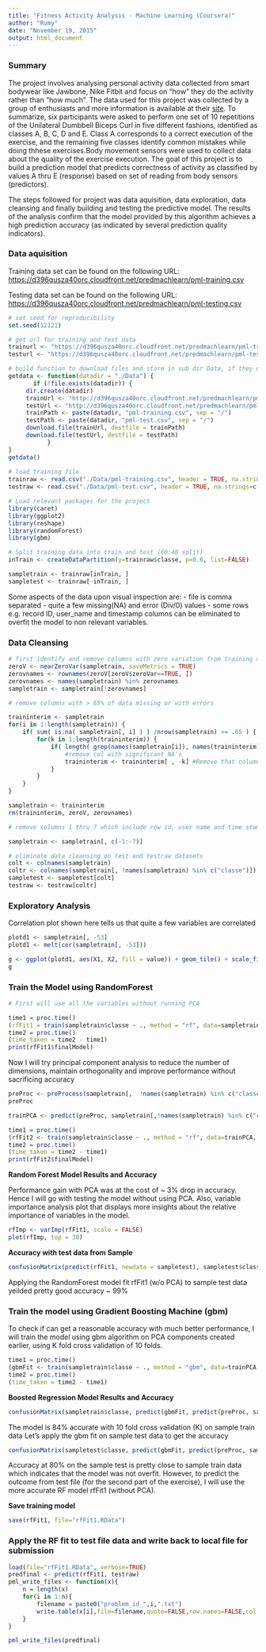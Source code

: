 ```yaml
---
title: "Fitness Activity Analysis - Machine Learning (Coursera)"
author: "Rumy"
date: "November 19, 2015"
output: html_document
---
```


### Summary

The project involves analysing personal activity data collected from smart bodywear like Jawbone, 
Nike Fitbit and focus on "how" they do the activity rather than "how much". The data used for this project was collected by a group of enthusiasts and more information is available at their [site](http://groupware.les.inf.puc-rio.br/har). To summarize, six participants were asked to perform one set of 10 repetitions of the Unilateral Dumbbell Biceps Curl in five different fashions, identified as classes A, B, C, D and E. Class A corresponds to a correct execution of the exercise, and the remaining five classes identify common mistakes while doing thhese exercises.Body movement sensors were used to collect data about the quality of the exercise execution. The goal of this project is to build a  prediction model that predicts correctness of activity as classified by values A thru E (response) based on set of reading from body sensors (predictors).

The steps followed for project was data aquisition, data exploration, data cleansing and finally building and testing the predictive model. The results of the analysis confirm that the model provided by this algorithm achieves a high prediction accuracy (as indicated by several prediction quality indicators).

### Data aquisition
Training data set can be found on the following URL: [https://d396qusza40orc.cloudfront.net/predmachlearn/pml-training.csv](https://d396qusza40orc.cloudfront.net/predmachlearn/pml-training.csv)

Testing data set can be found on the following URL: [https://d396qusza40orc.cloudfront.net/predmachlearn/pml-testing.csv](https://d396qusza40orc.cloudfront.net/predmachlearn/pml-testing.csv)

```r
# set seed for reproducibility
set.seed(12121)

# get url for training and test data 
trainurl <- "https://d396qusza40orc.cloudfront.net/predmachlearn/pml-training.csv"
testurl <- "https://d396qusza40orc.cloudfront.net/predmachlearn/pml-testing.csv"

# build function to download files and store in sub dir Data, if they do not exist already
getdata <- function(datadir = "./Data") { 
       if (!file.exists(datadir)) {
     dir.create(datadir)
     trainUrl <- "http://d396qusza40orc.cloudfront.net/predmachlearn/pml-training.csv"
     testUrl <- "http://d396qusza40orc.cloudfront.net/predmachlearn/pml-testing.csv"
     trainPath <- paste(datadir, "pml-training.csv", sep = "/")
     testPath <- paste(datadir, "pml-test.csv", sep = "/")
     download.file(trainUrl, destfile = trainPath)
     download.file(testUrl, destfile = testPath)     
           }
} 
getdata()    
 
# load training file
trainraw <- read.csv("./Data/pml-training.csv", header = TRUE, na.strings=c("NA", "#DIV/0!",""))
testraw <- read.csv("./Data/pml-test.csv", header = TRUE, na.strings=c("NA", "#DIV/0!",""))

# Load relevant packages for the project
library(caret)
library(ggplot2)
library(reshape)
library(randomForest)
library(gbm)

# Split training data into train and test (60:40 split)
inTrain <- createDataPartition(y=trainraw$classe, p=0.6, list=FALSE)

sampletrain <- trainraw[inTrain, ]
sampletest <- trainraw[-inTrain, ]

```


Some aspects of the data upon visual inspection are:
- file is comma separated
- quite a few missing(NA) and error (Div/0) values
- some rows e.g. record ID, user_name and timestamp columns can be eliminated to overfit the model to non relevant variables.

### Data Cleansing
```r

# first identify and remove columns with zero variation from training data
zeroV <- nearZeroVar(sampletrain, saveMetrics = TRUE)
zerovnames <- rownames(zeroV[zeroV$zeroVar==TRUE, ])
zerovnames <- names(sampletrain) %in% zerovnames
sampletrain <- sampletrain[!zerovnames]

# remove columns with > 65% of data missing or with errors

traininterim <- sampletrain 
for(i in 1:length(sampletrain)) { 
    if( sum( is.na( sampletrain[, i] ) ) /nrow(sampletrain) >= .65 ) { 
        for(k in 1:length(traininterim)) {
            if( length( grep(names(sampletrain[i]), names(traininterim)[k]) ) ==1)  { 
                #remove col with significant NA's
                traininterim <- traininterim[ , -k] #Remove that column
            }   
        } 
    }
}

sampletrain <- traininterim
rm(traininterim, zeroV, zerovnames)

# remove columns 1 thru 7 which include row id, user name and time stamp data which should not be mixed up with reads from body sensors to predict correctness of exercise form

sampletrain <- sampletrain[, c(-1:-7)]

# eliminate data cleansing on test and testraw datasets
colt <- colnames(sampletrain)
coltr <- colnames(sampletrain[, !names(sampletrain) %in% c("classe")])
sampletest <- sampletest[colt]
testraw <- testraw[coltr]
```

### Exploratory Analysis
Correlation plot shown here tells us that quite a few variables are correlated  
```r
plotd1 <- sampletrain[, -53]
plotd1 <- melt(cor(sampletrain[, -53]))

g <- ggplot(plotd1, aes(X1, X2, fill = value)) + geom_tile() + scale_fill_gradient(low = "green",  high = "blue") + theme(axis.text.x = element_text(angle = 90, hjust = 1))
g

```

### Train the Model using RandomForest

```r
# First will use all the variables without running PCA

time1 = proc.time()
(rfFit1 = train(sampletrain$classe ~ ., method = "rf", data=sampletrain, trControl = trainControl(method="repeatedcv", repeats=1, number=5, classProbs=TRUE), prox=TRUE, importance=TRUE))
time2 = proc.time()
(time_taken = time2 - time1)
print(rfFit1$finalModel)
```

Now I will try principal component analysis to reduce the number of dimensions, maintain orthogonality and improve performance without sacrificing accuracy

```r
preProc <- preProcess(sampletrain[,  !names(sampletrain) %in% c("classe")], method="pca", thresh=0.90)
preProc

trainPCA <- predict(preProc, sampletrain[,!names(sampletrain) %in% c("classe")])

time1 = proc.time()
(rfFit2 <- train(sampletrain$classe ~ ., method = "rf", data=trainPCA, trControl = trainControl(method="repeatedcv", repeats=1, number=5, classProbs=TRUE ), prox=TRUE))
time2 = proc.time()
(time_taken = time2 - time1)
print(rfFit2$finalModel)
```

**Random Forest Model Results and Accuracy**

Performance gain with PCA was at the cost of ~ 3% drop in accuracy. Hence I will go with testing the model without using PCA. Also, variable importance analysis plot that displays more insights about the relative importance of variables in the model.

```r
rfImp <- varImp(rfFit1, scale = FALSE)
plot(rfImp, top = 30)
```

**Accuracy with test data from Sample**

```r
confusionMatrix(predict(rfFit1, newdata = sampletest), sampletest$classe)
```

Applying the RandomForest model fit rfFit1 (w/o PCA) to sample test data yeilded pretty good accuracy ~ 99%

### Train the model using Gradient Boosting Machine (gbm)
To check if can get a reasonable accuracy with much better performance, I will train the model using gbm algorithm on PCA components created earlier, using K fold cross validation of 10 folds. 

```r

time1 = proc.time()
(gbmFit <- train(sampletrain$classe ~ ., method = "gbm", data=trainPCA, trControl = trainControl(method="repeatedcv", repeats=1, number=10, classProbs=TRUE ), verbose = FALSE))
time2 = proc.time()
(time_taken = time2 - time1)
```

**Boosted Regression Model Results and Accuracy**

```r
confusionMatrix(sampletrain$classe, predict(gbmFit, predict(preProc, sampletrain)))
```

The model is 84% accurate with 10 fold cross validation (K) on sample train data 
Let's apply the gbm fit on sample test data to get the accuracy

```r
confusionMatrix(sampletest$classe, predict(gbmFit, predict(preProc, sampletest)))
```

Accuracy at 80% on the sample test is pretty close to sample train data which indicates that the model was not overfit.
However, to predict the outcome from test file (for the second part of the exercise), I will use the more accurate RF model rfFit1 (without PCA).

**Save training model**
```r
save(rfFit1, file="rfFit1.RData")
```


### Apply the RF fit to test file data and write back to local file for submission

```r
load(file="rfFit1.RData", verbose=TRUE)
predfinal <- predict(rfFit1, testraw)
pml_write_files <- function(x){
    n = length(x)
    for(i in 1:n){
        filename = paste0("problem_id_",i,".txt")
        write.table(x[i],file=filename,quote=FALSE,row.names=FALSE,col.names=FALSE)
    }
}

pml_write_files(predfinal)
```
